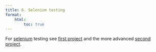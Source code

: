 ```yaml
---
title: 6. Selenium testing
format:
    html:
        toc: true
---
```


For [selenium](https://en.wikipedia.org/wiki/Selenium_(software)) testing see [first project](https://gitlab.inf.elte.hu/software-testing/selenium-1) and the more advanced [second project](https://gitlab.inf.elte.hu/software-testing/selenium-2).